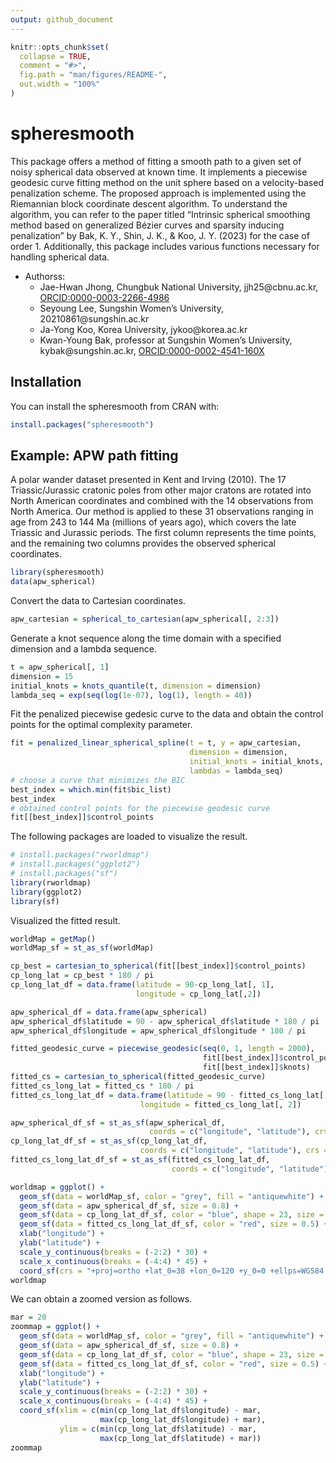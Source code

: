 ```yaml
---
output: github_document
---
```


<!-- README.md is generated from README.Rmd. Please edit that file -->

```r
knitr::opts_chunk$set(
  collapse = TRUE,
  comment = "#>",
  fig.path = "man/figures/README-",
  out.width = "100%"
)
```

# spheresmooth

This package offers a method of fitting a smooth path to a given set of noisy spherical data observed at known time. It implements a piecewise geodesic curve fitting method on the unit sphere based on a velocity-based penalization scheme. The proposed approach is implemented using the Riemannian block coordinate descent algorithm. To understand the algorithm, you can refer to the paper titled "Intrinsic spherical smoothing method based on generalized Bézier curves and sparsity inducing penalization" by Bak, K. Y., Shin, J. K., & Koo, J. Y. (2023) for the case of order 1. Additionally, this package includes various functions necessary for handling spherical data.

* Authorss: 
  + Jae-Hwan Jhong, Chungbuk National University, jjh25@cbnu.ac.kr, [ORCID:0000-0003-2266-4986](https://orcid.org/0000-0003-2266-4986}{ORCID:0000-0003-2266-4986)
  + Seyoung Lee, Sungshin Women's University, 20210861@sungshin.ac.kr
  + Ja-Yong Koo, Korea University, jykoo@korea.ac.kr
  + Kwan-Young Bak, professor at Sungshin Women's University, kybak@sungshin.ac.kr, [ORCID:0000-0002-4541-160X](https://orcid.org/0000-0002-4541-160X}{ORCID:0000-0002-4541-160X)
 
## Installation

You can install the spheresmooth from CRAN with:

``` r
install.packages("spheresmooth")
```

## Example: APW path fitting

A polar wander dataset presented in Kent and Irving (2010). The 17 Triassic/Jurassic cratonic poles from other major cratons are rotated into North American coordinates and combined with the 14 observations from North America. Our method is applied to these 31 observations ranging in age from 243 to 144 Ma (millions of years ago), which covers the late Triassic and Jurassic periods. The first column represents the time points, and the remaining two columns provides the observed spherical coordinates.

```r
library(spheresmooth)
data(apw_spherical)
```

Convert the data to Cartesian coordinates.
```r
apw_cartesian = spherical_to_cartesian(apw_spherical[, 2:3])
```

Generate a knot sequence along the time domain with a specified dimension and a lambda sequence.
```r
t = apw_spherical[, 1]
dimension = 15
initial_knots = knots_quantile(t, dimension = dimension)
lambda_seq = exp(seq(log(1e-07), log(1), length = 40))
```

Fit the penalized piecewise gedesic curve to the data and obtain the control points for the optimal complexity parameter.
```r
fit = penalized_linear_spherical_spline(t = t, y = apw_cartesian,
                                        dimension = dimension,
                                        initial_knots = initial_knots,
                                        lambdas = lambda_seq)
# choose a curve that minimizes the BIC
best_index = which.min(fit$bic_list)
best_index
# obtained control points for the piecewise geodesic curve
fit[[best_index]]$control_points
```

The following packages are loaded to visualize the result.
```r
# install.packages("rworldmap")
# install.packages("ggplot2")
# install.packages("sf")
library(rworldmap)
library(ggplot2)
library(sf)
```

Visualized the fitted result.
```r
worldMap = getMap()
worldMap_sf = st_as_sf(worldMap)

cp_best = cartesian_to_spherical(fit[[best_index]]$control_points)
cp_long_lat = cp_best * 180 / pi
cp_long_lat_df = data.frame(latitude = 90-cp_long_lat[, 1],
                            longitude = cp_long_lat[,2])

apw_spherical_df = data.frame(apw_spherical)
apw_spherical_df$latitude = 90 - apw_spherical_df$latitude * 180 / pi
apw_spherical_df$longitude = apw_spherical_df$longitude * 180 / pi

fitted_geodesic_curve = piecewise_geodesic(seq(0, 1, length = 2000), 
                                           fit[[best_index]]$control_points, 
                                           fit[[best_index]]$knots)
fitted_cs = cartesian_to_spherical(fitted_geodesic_curve)
fitted_cs_long_lat = fitted_cs * 180 / pi
fitted_cs_long_lat_df = data.frame(latitude = 90 - fitted_cs_long_lat[, 1],
                             longitude = fitted_cs_long_lat[, 2])

apw_spherical_df_sf = st_as_sf(apw_spherical_df, 
                               coords = c("longitude", "latitude"), crs = 4326)
cp_long_lat_df_sf = st_as_sf(cp_long_lat_df, 
                             coords = c("longitude", "latitude"), crs = 4326)
fitted_cs_long_lat_df_sf = st_as_sf(fitted_cs_long_lat_df, 
                                    coords = c("longitude", "latitude"), crs = 4326)

worldmap = ggplot() +
  geom_sf(data = worldMap_sf, color = "grey", fill = "antiquewhite") +
  geom_sf(data = apw_spherical_df_sf, size = 0.8) +
  geom_sf(data = cp_long_lat_df_sf, color = "blue", shape = 23, size = 4) +
  geom_sf(data = fitted_cs_long_lat_df_sf, color = "red", size = 0.5) +
  xlab("longitude") +
  ylab("latitude") +
  scale_y_continuous(breaks = (-2:2) * 30) +
  scale_x_continuous(breaks = (-4:4) * 45) +
  coord_sf(crs = "+proj=ortho +lat_0=38 +lon_0=120 +y_0=0 +ellps=WGS84 +no_defs")
worldmap
```

We can obtain a zoomed version as follows.
```r
mar = 20
zoommap = ggplot() +
  geom_sf(data = worldMap_sf, color = "grey", fill = "antiquewhite") +
  geom_sf(data = apw_spherical_df_sf, size = 0.8) +
  geom_sf(data = cp_long_lat_df_sf, color = "blue", shape = 23, size = 4) +
  geom_sf(data = fitted_cs_long_lat_df_sf, color = "red", size = 0.5) +
  xlab("longitude") +
  ylab("latitude") +
  scale_y_continuous(breaks = (-2:2) * 30) +
  scale_x_continuous(breaks = (-4:4) * 45) +
  coord_sf(xlim = c(min(cp_long_lat_df$longitude) - mar, 
                    max(cp_long_lat_df$longitude) + mar), 
           ylim = c(min(cp_long_lat_df$latitude) - mar, 
                    max(cp_long_lat_df$latitude) + mar))
zoommap
```



